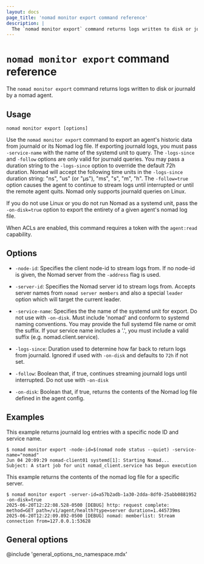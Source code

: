 ```yaml
---
layout: docs
page_title: 'nomad monitor export command reference'
description: |
  The `nomad monitor export` command returns logs written to disk or journald by a nomad agent.
---
```


# `nomad monitor export` command reference

The `nomad monitor export` command returns logs written to disk or journald by a nomad agent.

## Usage

```plaintext
nomad monitor export [options]
```

Use the `nomad monitor export` command to export an agent's historic data
from journald or its Nomad log file. If exporting journald logs, you must
pass `-service-name` with the name of the systemd unit to query.
The `-logs-since` and `-follow` options are only valid for journald queries.
You may pass a duration string to the `-logs-since` option to override the
default 72h duration. Nomad will accept the following time units in the
`-logs-since` duration string: "ns", "us" (or "µs"), "ms", "s", "m", "h".
The `-follow=true` option causes the agent to continue to stream logs until
interrupted or until the remote agent quits. Nomad only supports journald
queries on Linux.

If you do not use Linux or you do not run Nomad as a systemd unit, pass the
`-on-disk=true` option to export the entirety of a given agent's nomad log file.

When ACLs are enabled, this command requires a token with the `agent:read`
capability.

## Options

- `-node-id`: Specifies the client node-id to stream logs from. If no
  node-id is given, the Nomad server from the `-address` flag is used.

- `-server-id`: Specifies the Nomad server id to stream logs from. Accepts
  server names from `nomad server members` and also a special `leader` option
  which will target the current leader.

- `-service-name`: Specifies the the name of the systemd unit for export.
  Do not use with `-on-disk`. Must include 'nomad' and conform to systemd
  naming conventions. You may provide the full systemd file name
  or omit the suffix. If your service name includes a '.', you must include
  a valid suffix (e.g. nomad.client.service).
  
- `-logs-since`: Duration used to determine how far back to return logs from
  journald. Ignored if used with `-on-disk` and defaults to `72h` if  not set.

- `-follow`: Boolean that, if true, continues streaming journald logs until
  interrupted. Do not use with `-on-disk`
  
- `-on-disk`: Boolean that, if true, returns the contents of the Nomad log file
  defined in the agent config.

## Examples

This example returns journald log entries with a specific node ID and service name.

```shell-session
$ nomad monitor export -node-id=$(nomad node status --quiet) -service-name="nomad"
Jun 04 20:09:29 nomad-client01 systemd[1]: Starting Nomad...
Subject: A start job for unit nomad_client.service has begun execution
```

This example returns the contents of the nomad log file for a specific server.

```shell-session
$ nomad monitor export -server-id=a57b2adb-1a30-2dda-8df0-25abb0881952 -on-disk=true
2025-06-20T12:22:08.528-0500 [DEBUG] http: request complete: method=GET path=/v1/agent/health?type=server duration=1.445739ms
2025-06-20T12:22:09.892-0500 [DEBUG] nomad: memberlist: Stream connection from=127.0.0.1:53628
```

## General options

@include 'general_options_no_namespace.mdx'

